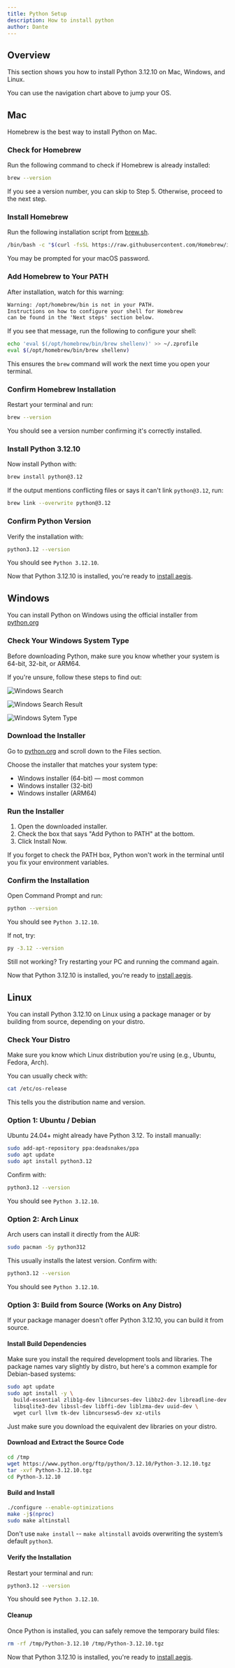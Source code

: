 ```yaml
---
title: Python Setup
description: How to install python
author: Dante
---
```


## Overview

This section shows you how to install Python 3.12.10 on Mac, Windows, and Linux.

You can use the navigation chart above to jump your OS.

## Mac

Homebrew is the best way to install Python on Mac.

<Steps>

### Check for Homebrew

Run the following command to check if Homebrew is already installed:

```bash
brew --version
```

If you see a version number, you can skip to Step 5. Otherwise, proceed to the next step.

### Install Homebrew

Run the following installation script from [brew.sh](https://brew.sh/).

```bash
/bin/bash -c "$(curl -fsSL https://raw.githubusercontent.com/Homebrew/install/HEAD/install.sh)"
```

You may be prompted for your macOS password.

### Add Homebrew to Your PATH

After installation, watch for this warning:

```txt
Warning: /opt/homebrew/bin is not in your PATH.
Instructions on how to configure your shell for Homebrew
can be found in the 'Next steps' section below.
```

If you see that message, run the following to configure your shell:

```bash
echo 'eval $(/opt/homebrew/bin/brew shellenv)' >> ~/.zprofile
eval $(/opt/homebrew/bin/brew shellenv)
```

This ensures the `brew` command will work the next time you open your terminal.

### Confirm Homebrew Installation

Restart your terminal and run:

```bash
brew --version
```

You should see a version number confirming it's correctly installed.

### Install Python 3.12.10

Now install Python with:

```bash
brew install python@3.12
```

If the output mentions conflicting files or says it can't link `python@3.12`, run:

```bash
brew link --overwrite python@3.12
```

### Confirm Python Version

Verify the installation with:

```bash
python3.12 --version
```

You should see `Python 3.12.10`.

</Steps>

Now that Python 3.12.10 is installed, you're ready to [install aegis](../../docs/getting-started/installation).

## Windows

You can install Python on Windows using the official installer from [python.org](https://www.python.org/downloads/release/python-31210/)

<Steps>

### Check Your Windows System Type

Before downloading Python, make sure you know whether your system is 64-bit, 32-bit, or ARM64.

If you're unsure, follow these steps to find out:

![Windows Search](/search.png)

![Windows Search Result](/result.png)

![Windows Sytem Type](/system-type.png)

### Download the Installer

Go to [python.org](https://www.python.org/downloads/release/python-31210/) and scroll down to the Files section.

Choose the installer that matches your system type:

- Windows installer (64-bit) — most common
- Windows installer (32-bit)
- Windows installer (ARM64)

### Run the Installer

1. Open the downloaded installer.
2. Check the box that says "Add Python to PATH" at the bottom.
3. Click Install Now.

<Callout type="warning">

If you forget to check the PATH box, Python won't work in the terminal until you fix your environment variables.

</Callout>

### Confirm the Installation

Open Command Prompt and run:

```bash
python --version
```

You should see `Python 3.12.10`.

If not, try:

```bash
py -3.12 --version
```

Still not working? Try restarting your PC and running the command again.

</Steps>

Now that Python 3.12.10 is installed, you're ready to [install aegis](../../docs/getting-started/installation).

## Linux

You can install Python 3.12.10 on Linux using a package manager or by building from source, depending on your distro.

<Steps>

### Check Your Distro

Make sure you know which Linux distribution you're using (e.g., Ubuntu, Fedora, Arch).

You can usually check with:

```bash
cat /etc/os-release
```

This tells you the distribution name and version.

### Option 1: Ubuntu / Debian

Ubuntu 24.04+ might already have Python 3.12. To install manually:

```bash
sudo add-apt-repository ppa:deadsnakes/ppa
sudo apt update
sudo apt install python3.12
```

Confirm with:

```bash
python3.12 --version
```

You should see `Python 3.12.10`.

### Option 2: Arch Linux

Arch users can install it directly from the AUR:

```bash
sudo pacman -Sy python312
```

This usually installs the latest version. Confirm with:

```bash
python3.12 --version
```

You should see `Python 3.12.10`.

### Option 3: Build from Source (Works on Any Distro)

If your package manager doesn't offer Python 3.12.10, you can build it from source.

#### Install Build Dependencies

Make sure you install the required development tools and libraries. The package names vary slightly by distro,
but here's a common example for Debian-based systems:

```bash
sudo apt update
sudo apt install -y \
  build-essential zlib1g-dev libncurses-dev libbz2-dev libreadline-dev \
  libsqlite3-dev libssl-dev libffi-dev liblzma-dev uuid-dev \
  wget curl llvm tk-dev libncursesw5-dev xz-utils
```

Just make sure you download the equivalent dev libraries on your distro.

#### Download and Extract the Source Code

```bash
cd /tmp
wget https://www.python.org/ftp/python/3.12.10/Python-3.12.10.tgz
tar -xvf Python-3.12.10.tgz
cd Python-3.12.10
```

#### Build and Install

```bash
./configure --enable-optimizations
make -j$(nproc)
sudo make altinstall
```

<Callout type="warning">

Don't use `make install` -- `make altinstall` avoids overwriting the system’s default `python3`.

</Callout>

#### Verify the Installation

Restart your terminal and run:

```bash
python3.12 --version
```

You should see `Python 3.12.10`.

#### Cleanup

Once Python is installed, you can safely remove the temporary build files:

```bash
rm -rf /tmp/Python-3.12.10 /tmp/Python-3.12.10.tgz
```

</Steps>

Now that Python 3.12.10 is installed, you're ready to [install aegis](../../docs/getting-started/installation/).
